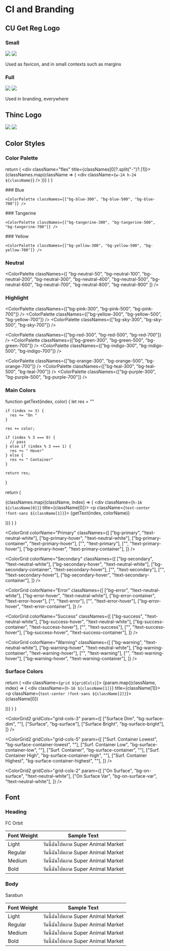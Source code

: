 


<Meta title="CI and Branding" />

# CI and Branding

## CU Get Reg Logo

### Small

<div className="flex gap-16">
  <img src={CUGetRegDarkSmall} className="h-24 p-4" />
  <img src={CUGetRegWhiteSmall} className="h-24 p-4 bg-blue-700 rounded-lg"/>
</div>

Used as favicon, and in small contexts such as margins

### Full

<div className="flex gap-16">
  <img src={CUGetRegDarkFull} className="h-24 p-4"/>
  <img src={CUGetRegWhiteFull} className="h-24 p-4 bg-blue-700 rounded-lg"/>
</div>

Used in branding, everywhere

## Thinc Logo

<div className="flex gap-16">
  <img src={ThincDark} className="h-24 p-4 bg-blue-700 rounded-lg"/>
  <img src={ThincLight} className="h-24 p-4"/>
</div>

## Color Styles

### Color Palette

  return (
    <div className="flex" title={classNames[0]?.split("-")?.[1]}>
      {classNames.map(className => (
        <div className={`w-24 h-24 ${className}`} />
      ))}
    </div>
  )
}

<div className="flex justify-between">

  <div className="flex flex-col">
    ### Blue

    <ColorPalette classNames={["bg-blue-300", "bg-blue-500", "bg-blue-700"]} />
  </div>

  <div className="flex flex-col">
    ### Tangerine

    <ColorPalette classNames={["bg-tangerine-300", "bg-tangerine-500", "bg-tangerine-700"]} />
  </div>

  <div className="flex flex-col">
    ### Yellow

    <ColorPalette classNames={["bg-yellow-300", "bg-yellow-500", "bg-yellow-700"]} />
  </div>

</div>

### Neutral

<ColorPalette classNames={[
  "bg-neutral-50",
  "bg-neutral-100",
  "bg-neutral-200",
  "bg-neutral-300",
  "bg-neutral-400",
  "bg-neutral-500",
  "bg-neutral-600",
  "bg-neutral-700",
  "bg-neutral-800",
  "bg-neutral-900"
  ]} />

### Highlight

<div className="grid grid-cols-3 gap-4">

  <ColorPalette classNames={["bg-pink-300", "bg-pink-500", "bg-pink-700"]} />
  <ColorPalette classNames={["bg-yellow-300", "bg-yellow-500", "bg-yellow-700"]} />
  <ColorPalette classNames={["bg-sky-300", "bg-sky-500", "bg-sky-700"]} />

  <ColorPalette classNames={["bg-red-300", "bg-red-500", "bg-red-700"]} />
  <ColorPalette classNames={["bg-green-300", "bg-green-500", "bg-green-700"]} />
  <ColorPalette classNames={["bg-indigo-300", "bg-indigo-500", "bg-indigo-700"]} />


  <ColorPalette classNames={["bg-orange-300", "bg-orange-500", "bg-orange-700"]} />
  <ColorPalette classNames={["bg-teal-300", "bg-teal-500", "bg-teal-700"]} />
  <ColorPalette classNames={["bg-purple-300", "bg-purple-500", "bg-purple-700"]} />

</div>

### Main Colors

  function getText(index, color) {
    let res = ""

    if (index >= 3) {
      res += "On "
    }

    res += color;

    if (index % 3 === 0) {
      // pass
    } else if (index % 3 === 1) {
      res += " Hover"
    } else {
      res += " Container"
    }

    return res;
  }

  return (
    <div className="grid grid-cols-3">
      {classNames.map((className, index) => (
        <div className={`h-16 ${className[0]}`} title={className[0]}>
          <p className={`text-center !font-sans ${className[1]}`}>
            {getText(index, colorName)}
          </p>
        </div>
      ))}
    </div>
  )
}

<div className="flex flex-col gap-4">

  <ColorGrid 
    colorName="Primary"
    classNames={[
      ["bg-primary", "!text-neutral-white"],
      ["bg-primary-hover", "!text-neutral-white"],
      ["bg-primary-container", "!text-primary-hover"],
      ["", "!text-primary"],
      ["", "!text-primary-hover"],
      ["bg-primary-hover", "!text-primary-container"],
    ]}
  />

  <ColorGrid 
    colorName="Secondary"
    classNames={[
      ["bg-secondary", "!text-neutral-white"],
      ["bg-secondary-hover", "!text-neutral-white"],
      ["bg-secondary-container", "!text-secondary-hover"],
      ["", "!text-secondary"],
      ["", "!text-secondary-hover"],
      ["bg-secondary-hover", "!text-secondary-container"],
    ]}
  />

  <ColorGrid 
    colorName="Error"
    classNames={[
      ["bg-error", "!text-neutral-white"],
      ["bg-error-hover", "!text-neutral-white"],
      ["bg-error-container", "!text-error-hover"],
      ["", "!text-error"],
      ["", "!text-error-hover"],
      ["bg-error-hover", "!text-error-container"],
    ]}
  />

  <ColorGrid 
    colorName="Success"
    classNames={[
      ["bg-success", "!text-neutral-white"],
      ["bg-success-hover", "!text-neutral-white"],
      ["bg-success-container", "!text-success-hover"],
      ["", "!text-success"],
      ["", "!text-success-hover"],
      ["bg-success-hover", "!text-success-container"],
    ]}
  />

  <ColorGrid 
    colorName="Warning"
    classNames={[
      ["bg-warning", "!text-neutral-white"],
      ["bg-warning-hover", "!text-neutral-white"],
      ["bg-warning-container", "!text-warning-hover"],
      ["", "!text-warning"],
      ["", "!text-warning-hover"],
      ["bg-warning-hover", "!text-warning-container"],
    ]}
  />

</div>

### Surface Colors

  return (
    <div className={`grid ${gridCols}`}>
      {param.map((className, index) => (
        <div className={`h-16 ${className[1]}`} title={className[1]}>
          <p className={`text-center !font-sans ${className[2]}`}>
            {className[0]}
          </p>
        </div>
      ))}
    </div>
  )
}

<ColorGrid2 
  gridCols="grid-cols-3"
  param={[
    ["Surface Dim", "bg-surface-dim", ""],
    ["Surface", "bg-surface"],
    ["Surface Bright", "bg-surface-bright"],
  ]}
/>

<ColorGrid2 
  gridCols="grid-cols-5"
  param={[
    ["Surf. Container Lowest", "bg-surface-container-lowest", ""],
    ["Surf. Container Low", "bg-surface-container-low", ""],
    ["Surf. Container", "bg-surface-container", ""],
    ["Surf. Container High", "bg-surface-container-high", ""],
    ["Surf. Container Highest", "bg-surface-container-highest", ""],
  ]}
/>

<ColorGrid2 
  gridCols="grid-cols-2"
  param={[
    ["On Surface", "bg-on-surface", "!text-neutral-white"],
    ["On Surface Var", "bg-on-surface-var", "!text-neutral-white"],
  ]}
/>

<div className="bg-surface" />

## Font

### Heading

<p className="!font-sans font-bold !text-h1">FC Orbit</p>

<table className="table-auto w-full mt-4 !font-sans">
  <thead>
    <tr>
      <th className="px-4 py-2">Font Weight</th>
      <th className="px-4 py-2">Sample Text</th>
    </tr>
  </thead>
  <tbody>
    <tr>
      <td className="border px-4 py-2">Light</td>
      <td className="border px-4 py-2 font-light">วันนี้ฉันไปตลาด Super Animal Market</td>
    </tr>
    <tr>
      <td className="border px-4 py-2">Regular</td>
      <td className="border px-4 py-2 font-normal">วันนี้ฉันไปตลาด Super Animal Market</td>
    </tr>
    <tr>
      <td className="border px-4 py-2">Medium</td>
      <td className="border px-4 py-2 font-medium">วันนี้ฉันไปตลาด Super Animal Market</td>
    </tr>
    <tr>
      <td className="border px-4 py-2">Bold</td>
      <td className="border px-4 py-2 font-bold">วันนี้ฉันไปตลาด Super Animal Market</td>
    </tr>
  </tbody>
</table>

### Body

<p className="!font-sarabun font-bold !text-h1">Sarabun</p>

<table className="table-auto w-full mt-4 !font-sarabun">
  <thead>
    <tr>
      <th className="px-4 py-2">Font Weight</th>
      <th className="px-4 py-2">Sample Text</th>
    </tr>
  </thead>
  <tbody>
    <tr>
      <td className="border px-4 py-2">Light</td>
      <td className="border px-4 py-2 font-light">วันนี้ฉันไปตลาด Super Animal Market</td>
    </tr>
    <tr>
      <td className="border px-4 py-2">Regular</td>
      <td className="border px-4 py-2 font-normal">วันนี้ฉันไปตลาด Super Animal Market</td>
    </tr>
    <tr>
      <td className="border px-4 py-2">Medium</td>
      <td className="border px-4 py-2 font-medium">วันนี้ฉันไปตลาด Super Animal Market</td>
    </tr>
    <tr>
      <td className="border px-4 py-2">Bold</td>
      <td className="border px-4 py-2 font-bold">วันนี้ฉันไปตลาด Super Animal Market</td>
    </tr>
  </tbody>
</table>

